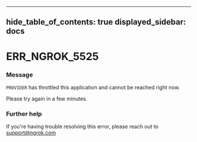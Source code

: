 

---
hide_table_of_contents: true
displayed_sidebar: docs
---


# ERR_NGROK_5525

### Message
`PROVIDER` has throttled this application and cannot be reached right now.

Please try again in a few minutes.

<ErrorDetails error="err_ngrok_5525" />



### Further help
If you're having trouble resolving this error, please reach out to [support@ngrok.com](mailto:support@ngrok.com?subject=Help%20with%20ERR_NGROK_5525)

